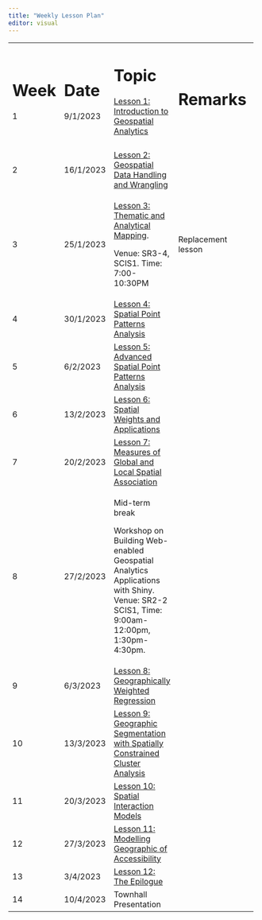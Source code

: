 ```yaml
---
title: "Weekly Lesson Plan"
editor: visual
---
```


+--------+-----------+-----------------------------------------------------------------------------------------------------------------------------------------+--------------------+-------+
| # Week | # Date    | # Topic                                                                                                                                 | # Remarks          |       |
|        |           |                                                                                                                                         |                    |       |
| 1      | 9/1/2023  | [Lesson 1: Introduction to Geospatial Analytics](outline/lesson01_outline.html)                                                         |                    |       |
+--------+-----------+-----------------------------------------------------------------------------------------------------------------------------------------+--------------------+-------+
|        |           |                                                                                                                                         |                    |       |
+--------+-----------+-----------------------------------------------------------------------------------------------------------------------------------------+--------------------+-------+
| 2      | 16/1/2023 | [Lesson 2: Geospatial Data Handling and Wrangling](outline/lesson02_outline.html)                                                       |                    |       |
+--------+-----------+-----------------------------------------------------------------------------------------------------------------------------------------+--------------------+-------+
| 3      | 25/1/2023 | [Lesson 3: Thematic and Analytical Mapping](outline/lesson03_outline.html).                                                             | Replacement lesson |       |
|        |           |                                                                                                                                         |                    |       |
|        |           | Venue: SR3-4, SCIS1. Time: 7:00-10:30PM                                                                                                 |                    |       |
+--------+-----------+-----------------------------------------------------------------------------------------------------------------------------------------+--------------------+-------+
| 4      | 30/1/2023 | [Lesson 4: Spatial Point Patterns Analysis](outline/lesson04_outline.html)                                                              |                    |       |
+--------+-----------+-----------------------------------------------------------------------------------------------------------------------------------------+--------------------+-------+
| 5      | 6/2/2023  | [Lesson 5: Advanced Spatial Point Patterns Analysis](outline/lesson05_outline.html)                                                     |                    |       |
+--------+-----------+-----------------------------------------------------------------------------------------------------------------------------------------+--------------------+-------+
| 6      | 13/2/2023 | [Lesson 6: Spatial Weights and Applications](outline/lesson06_outline.html)                                                             |                    |       |
+--------+-----------+-----------------------------------------------------------------------------------------------------------------------------------------+--------------------+-------+
| 7      | 20/2/2023 | [Lesson 7: Measures of Global and Local Spatial Association](outline/lesson07_outline.html)                                             |                    |       |
+--------+-----------+-----------------------------------------------------------------------------------------------------------------------------------------+--------------------+-------+
| 8      | 27/2/2023 | Mid-term break                                                                                                                          |                    |       |
|        |           |                                                                                                                                         |                    |       |
|        |           | Workshop on Building Web-enabled Geospatial Analytics Applications with Shiny. Venue: SR2-2 SCIS1, Time: 9:00am-12:00pm, 1:30pm-4:30pm. |                    |       |
+--------+-----------+-----------------------------------------------------------------------------------------------------------------------------------------+--------------------+-------+
| 9      | 6/3/2023  | [Lesson 8: Geographically Weighted Regression](outline/lesson09_outline.html)                                                           |                    |       |
+--------+-----------+-----------------------------------------------------------------------------------------------------------------------------------------+--------------------+-------+
| 10     | 13/3/2023 | [Lesson 9: Geographic Segmentation with Spatially Constrained Cluster Analysis](outline/lesson08_outline.html)                          |                    |       |
+--------+-----------+-----------------------------------------------------------------------------------------------------------------------------------------+--------------------+-------+
| 11     | 20/3/2023 | [Lesson 10: Spatial Interaction Models](outline/lesson10_outline.html)                                                                  |                    |       |
+--------+-----------+-----------------------------------------------------------------------------------------------------------------------------------------+--------------------+-------+
| 12     | 27/3/2023 | [Lesson 11: Modelling Geographic of Accessibility](outline/lesson11_outline.html)                                                       |                    |       |
+--------+-----------+-----------------------------------------------------------------------------------------------------------------------------------------+--------------------+-------+
| 13     | 3/4/2023  | [Lesson 12: The Epilogue](outline/lesson12_outline.html)                                                                                |                    |       |
+--------+-----------+-----------------------------------------------------------------------------------------------------------------------------------------+--------------------+-------+
| 14     | 10/4/2023 | Townhall Presentation                                                                                                                   |                    |       |
+--------+-----------+-----------------------------------------------------------------------------------------------------------------------------------------+--------------------+-------+
